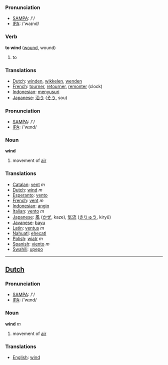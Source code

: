 === Pronunciation ===
*[[w:SAMPA|SAMPA]]: /'/
*[[w:IPA|IPA]]: /'waɪnd/

=== Verb ===

'''to wind''' ([[wound]], wound)

# to 

=== Translations ===
*[[Dutch]]: [[winden]], [[wikkelen]], [[wenden]]
*[[French]]: [[tourner]], [[retourner]], [[remonter]] (clock)
*[[Indonesian]]: [[susur|menyusuri]]
*[[Japanese]]: [[沿う]] ([[そう]], sou)

=== Pronunciation ===
*[[w:SAMPA|SAMPA]]: /'/
*[[w:IPA|IPA]]: /'wɪnd/

=== Noun ===

'''wind'''

# movement of [[air]]

=== Translations ===
*[[Catalan]]: [[vent]] ''m''
*[[Dutch]]: [[wind]] ''m''
*[[Esperanto]]: [[vento]]
*[[French]]: [[vent]] ''m''
*[[Indonesian]]: [[angin]]
*[[Italian]]: [[vento]] ''m''
*[[Japanese]]: [[風]] ([[かぜ]], kaze), [[気流]] ([[きりゅう]], kiryū)
*[[Javanese]]: [[bayu]]
*[[Latin]]: [[ventus]] ''m''
*[[Nahuatl]]: [[ehecatl]]
*[[Polish]]: [[wiatr]] ''m''
*[[Spanish]]: [[viento]] ''m''
*[[Swahili]]: [[upepo]]

----

==[[Dutch]]==

=== Pronunciation ===
*[[w:SAMPA|SAMPA]]: /'/
*[[w:IPA|IPA]]: /'wɪnd/

=== Noun ===

'''wind''' ''m''

# movement of [[air]]

=== Translations ===
*[[English]]: [[wind]]